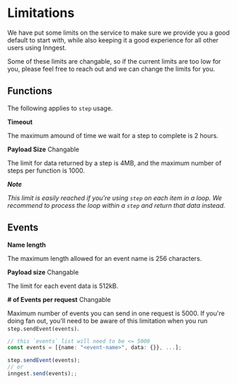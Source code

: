 
# Limitations

We have put some limits on the service to make sure we provide you a good default to start with, while also keeping it a good experience for all other users using Inngest.

Some of these limits are changable, so if the current limits are too low for you, please feel free to reach out and we can change the limits for you.

## Functions

The following applies to `step` usage.

**Timeout**

The maximum amound of time we wait for a step to complete is 2 hours.


**Payload Size** <Tag>Changable</Tag>

The limit for data returned by a step is 4MB, and the maximum number of steps per function is 1000.

***Note***

*This limit is easily reached if you're using `step` on each item in a loop.
We recommend to process the loop within a `step` and return that data instead.*

## Events

**Name length**

The maximum length allowed for an event name is 256 characters.

**Payload size** <Tag>Changable</Tag>

The limit for each event data is 512kB.

**# of Events per request** <Tag>Changable</Tag>

Maximum number of events you can send in one request is 5000.
If you're doing fan out, you'll need to be aware of this limitation when you run `step.sendEvent(events)`.

```typescript
// this `events` list will need to be <= 5000
const events = [{name: "<event-name>", data: {}}, ...];

step.sendEvent(events);
// or
inngest.send(events);;
```
